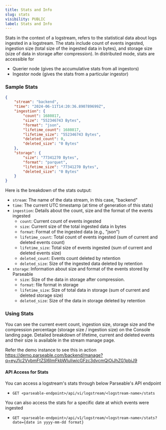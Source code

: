 ```yaml
---
title: Stats and Info
slug: stats
visibility: PUBLIC
label: Stats and Info
---
```


<head>
<title> Statistics and information of a log stream | Parseable</title>
<meta charSet="utf-8" />
<meta name="twitter:card" content="summary" />
</head>

Stats in the context of a logstream, refers to the statistical data about logs ingested in a logstream. The stats include count of events ingested, ingestion size (total size of the ingested data in bytes), and storage size (size of data in storage after compression). In distributed mode, stats are accessible for 

- Querier node (gives the accumulative stats from all ingestors)
- Ingestor node (gives the stats from a particular ingestor)

### Sample Stats

```json
{
    "stream": "backend",
    "time": "2024-06-11T14:20:36.890789699Z",
    "ingestion": {
        "count": 1680817,
        "size": "552346743 Bytes",
        "format": "json",
        "lifetime_count": 1680817,
        "lifetime_size": "552346743 Bytes",
        "deleted_count": 0,
        "deleted_size": "0 Bytes"
    },
    "storage": {
        "size": "77341270 Bytes",
        "format": "parquet",
        "lifetime_size": "77341270 Bytes",
        "deleted_size": "0 Bytes"
    }
}
```

Here is the breakdown of the stats output:

- `stream`: The name of the data stream, in this case, "backend"
- `time`: The current UTC timestamp (at time of generation of this stats)
- `ingestion`: Details about the count, size and the format of the events ingested
  - `count`: Current count of events ingested
  - `size`: Current size of the total ingested data in bytes
  - `format`: Format of the ingested data (e.g., "json")
  - `lifetime_count`: Total count of events ingested (sum of current and deleted events count)
  - `lifetime_size`: Total size of events ingested (sum of current and deleted events size)
  - `deleted_count`: Events count deleted by retention
  - `deleted_size`: Size of the ingested data deleted by retention
- `storage`: Information about size and format of the events stored by Parseable
  - `size`: Size of the data in storage after compression.
  - `format`: file format in storage
  - `lifetime_size`: Size of total data in storage (sum of current and deleted storage size)
  - `deleted_size`: Size of the data in storage deleted by retention

### Using Stats

You can see the current event count, ingestion size, storage size and the compression percentage (storage size / ingestion size) on the Console landing page. Detailed breakdown of lifetime, current and deleted events and their size is available in the stream manage page.

Refer the demo instance to see this in action https://demo.parseable.com/backend/manage?q=eyJ1c2VybmFtZSI6ImFkbWluIiwicGFzc3dvcmQiOiJhZG1pbiJ9

#### API Access for Stats

You can access a logstream's stats through below Parseable's API endpoint

- `GET <parseable-endpoint>/api/vi/logstream/<logstream-name>/stats`

You can also access the stats for a specific date at which events were ingested

- `GET <parseable-endpoint>/api/v1/logstream/<logstream-name>/stats?date={date in yyyy-mm-dd format}`
